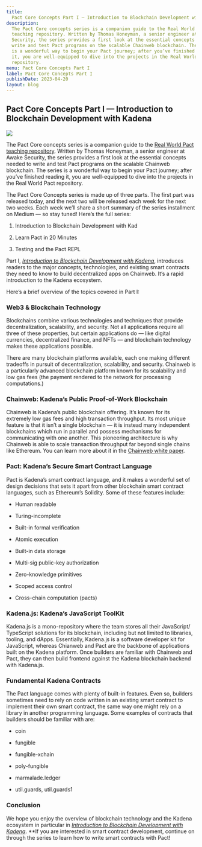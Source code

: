 ```yaml
---
title:
  Pact Core Concepts Part I — Introduction to Blockchain Development with Kadena
description:
  The Pact Core concepts series is a companion guide to the Real World Pact
  teaching repository. Written by Thomas Honeyman, a senior engineer at Awake
  Security, the series provides a first look at the essential concepts needed to
  write and test Pact programs on the scalable Chainweb blockchain. The series
  is a wonderful way to begin your Pact journey; after you’ve finished reading
  it, you are well-equipped to dive into the projects in the Real World Pact
  repository.
menu: Pact Core Concepts Part I
label: Pact Core Concepts Part I
publishDate: 2023-04-20
layout: blog
---
```


## Pact Core Concepts Part I — Introduction to Blockchain Development with Kadena

![](/assets/blog/1_HTwgnXLGl8yViDoeTNcGAQ.webp)

The Pact Core concepts series is a companion guide to the
[Real World Pact teaching repository](https://github.com/thomashoneyman/real-world-pact).
Written by Thomas Honeyman, a senior engineer at Awake Security, the series
provides a first look at the essential concepts needed to write and test Pact
programs on the scalable Chainweb blockchain. The series is a wonderful way to
begin your Pact journey; after you’ve finished reading it, you are well-equipped
to dive into the projects in the Real World Pact repository.

The Pact Core Concepts series is made up of three parts. The first part was
released today, and the next two will be released each week for the next two
weeks. Each week we’ll share a short summary of the series installment on Medium
— so stay tuned! Here’s the full series:

1.  Introduction to Blockchain Development with Kad

2.  Learn Pact in 20 Minutes

3.  Testing and the Pact REPL

Part I,
[_Introduction to Blockchain Development with Kadena_](https://github.com/thomashoneyman/real-world-pact/blob/main/00-core-concepts/01-Introduction.md),
introduces readers to the major concepts, technologies, and existing smart
contracts they need to know to build decentralized apps on Chainweb. It’s a
rapid introduction to the Kadena ecosystem.

Here’s a brief overview of the topics covered in Part I:

### Web3 & Blockchain Technology

Blockchains combine various technologies and techniques that provide
decentralization, scalability, and security. Not all applications require all
three of these properties, but certain applications do — like digital
currencies, decentralized finance, and NFTs — and blockchain technology makes
these applications possible.

There are many blockchain platforms available, each one making different
tradeoffs in pursuit of decentralization, scalability, and security. Chainweb is
a particularly advanced blockchain platform known for its scalability and low
gas fees (the payment rendered to the network for processing computations.)

### Chainweb: Kadena’s Public Proof-of-Work Blockchain

Chainweb is Kadena’s public blockchain offering. It’s known for its extremely
low gas fees and high transaction throughput. Its most unique feature is that it
isn’t a single blockchain — it is instead many independent blockchains which run
in parallel and possess mechanisms for communicating with one another. This
pioneering architecture is why Chainweb is able to scale transaction throughput
far beyond single chains like Ethereum. You can learn more about it in the
[Chainweb white paper](https://d31d887a-c1e0-47c2-aa51-c69f9f998b07.filesusr.com/ugd/86a16f_029c9991469e4565a7c334dd716345f4.pdf).

### Pact: Kadena’s Secure Smart Contract Language

Pact is Kadena’s smart contract language, and it makes a wonderful set of design
decisions that sets it apart from other blockchain smart contract languages,
such as Ethereum’s Solidity. Some of these features include:

- Human readable

- Turing-incomplete

- Built-in formal verification

- Atomic execution

- Built-in data storage

- Multi-sig public-key authorization

- Zero-knowledge primitives

- Scoped access control

- Cross-chain computation (pacts)

### Kadena.js: Kadena’s JavaScript ToolKit

Kadena.js is a mono-repository where the team stores all their JavaScript/
TypeScript solutions for its blockchain, including but not limited to libraries,
tooling, and dApps. Essentially, Kadena.js is a software developer kit for
JavaScript, whereas Chianweb and Pact are the backbone of applications built on
the Kadena platform. Once builders are familiar with Chainweb and Pact, they can
then build frontend against the Kadena blockchain backend with Kadena.js.

### Fundamental Kadena Contracts

The Pact language comes with plenty of built-in features. Even so, builders
sometimes need to rely on code written in an existing smart contract to
implement their own smart contract, the same way one might rely on a library in
another programming language. Some examples of contracts that builders should be
familiar with are:

- coin

- fungible

- fungible-xchain

- poly-fungible

- marmalade.ledger

- util.guards, util.guards1

### Conclusion

We hope you enjoy the overview of blockchain technology and the Kadena ecosystem
in particular in
[_Introduction to Blockchain Development with Kadena_](https://github.com/thomashoneyman/real-world-pact/blob/main/00-core-concepts/01-Introduction.md).
\*\*If you are interested in smart contract development, continue on through the
series to learn how to write smart contracts with Pact!
